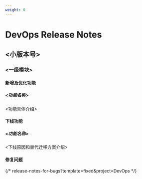 ```yaml
---
weight: 0
---
```


# DevOps Release Notes

## \<小版本号>

### \<一级模块>

#### 新增及优化功能

##### \<功能名称>

\<功能具体介绍>

#### 下线功能

##### \<功能名称>

\<下线原因和替代迁移方案介绍>

#### 修复问题

{/* release-notes-for-bugs?template=fixed&project=DevOps */}
